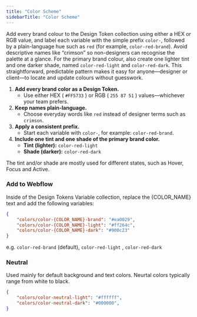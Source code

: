 ```yaml
---
title: "Color Scheme"
sidebarTitle: "Color Scheme"
---
```


Add every brand colour to the Design Token collection using either a HEX or RGB value, and label each variable with the simple prefix `color-`, followed by a plain-language hue such as `red` (for example, `color-red-brand`). Avoid descriptive names like “crimson” so non-designers can recognise the palette at a glance. For the primary brand colour, also create one lighter tint and one darker shade, named `color-red-light` and `color-red-dark`. This straightforward, predictable pattern makes it easy for anyone—designer or client—to locate and update colours without guesswork.

1. **Add every brand color as a Design Token.**
   - Use either HEX ( `#FF5733` ) or RGB ( `255 87 51` ) values—whichever your team prefers.
2. **Keep names plain-language.**
   - Choose everyday words like `red` instead of designer terms such as `crimson`.
3. **Apply a consistent prefix.**
   - Start each variable with `color-`, for example: `color-red-brand`.
4. **Include one tint and one shade of the primary brand color.**
   - **Tint (lighter):** `color-red-light`
   - **Shade (darker):** `color-red-dark`

The tint and/or shade are mostly used for different states, such as <Tooltip tip="Change the color when a user hovers over an element.">Hover</Tooltip>, <Tooltip tip="Change the color when a user focuses on an element.">Focus</Tooltip> and Active.

### Add to Webflow

Inside of the Design Tokens Variable collection, replace the {COLOR_NAME} text and add the following variables:

```json
{
	"colors/color-{COLOR_NAME}-brand": "#ea0029",
	"colors/color-{COLOR_NAME}-light": "#ff264c",
	"colors/color-{COLOR_NAME}-dark": "#900c23"
}
```

e.g. `color-red-brand` (default),  `color-red-light` , `color-red-dark`

### Neutral

Used mainly for default background and text colors. Neurtal colors typically range from white to black.

```json
{
	"colors/color-neutral-light": "#ffffff",
	"colors/color-neutral-dark": "#000000",
}
```